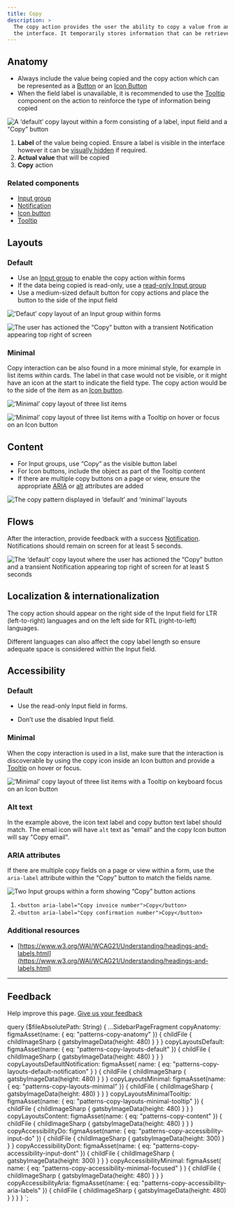 ```yaml
---
title: Copy
description: >
  The copy action provides the user the ability to copy a value from an input field or other areas within 
  the interface. It temporarily stores information that can be retrieved and used within a given flow.
---
```


## Anatomy

- Always include the value being copied and the copy action which can be represented as a [Button](/components/button)
  or an [Icon Button](/components/icon-button)
- When the field label is unavailable, it is recommended to use the [Tooltip](/components/tooltip) component on the
  action to reinforce the type of information being copied

![A ‘default’ copy layout within a form consisting of a label, input field and a “Copy” button](figma:patterns-copy-anatomy.png)

1. **Label** of the value being copied. Ensure a label is visible in the interface however it can be
   [visually hidden](/components/input#hidden-label) if required.
2. **Actual value** that will be copied
3. **Copy** action

### Related components

- [Input group](/components/input-group)
- [Notification](/components/notifications)
- [Icon button](/components/icon-button)
- [Tooltip](/components/tooltip)

## Layouts

### Default

- Use an [Input group](/components/input-group) to enable the copy action within forms
- If the data being copied is read-only, use a [read-only Input group](/components/input-group#read-only)
- Use a medium-sized default button for copy actions and place the button to the side of the input field

![‘Defaut’ copy layout of an Input group within forms](figma:patterns-copy-layouts-default.png)

![The user has actioned the “Copy“ button with a transient Notification appearing top right of screen](figma:patterns-copy-layouts-default-notification.png)

### Minimal

Copy interaction can be also found in a more minimal style, for example in list items within cards. The label in
that case would not be visible, or it might have an icon at the start to indicate the field type. The copy action
would be to the side of the item as an [Icon button](/components/icon-button).

![‘Minimal’ copy layout of three list items](figma:patterns-copy-layouts-minimal.png)

![‘Minimal’ copy layout of three list items with a Tooltip on hover or focus on an Icon button](figma:patterns-copy-layouts-minimal-tooltip.png)

## Content

- For Input groups, use “Copy” as the visible button label
- For Icon buttons, include the object as part of the Tooltip content
- If there are multiple copy buttons on a page or view, ensure the appropriate [ARIA](/patterns/copy/#aria-attributes)
  or [alt](/patterns/copy/#alt-text) attributes are added

![The copy pattern displayed in ‘default’ and ‘minimal’ layouts](figma:patterns-copy-content.png)

## Flows

After the interaction, provide feedback with a success [Notification](/components/notifications). Notifications
should remain on screen for at least 5 seconds.

![The ‘default’ copy layout where the user has actioned the “Copy” button and a transient Notification appearing top right of screen for at least 5 seconds](figma:patterns-copy-layouts-default-notification.png)

## Localization & internationalization

The copy action should appear on the right side of the Input field for LTR (left-to-right) languages and on the
left side for RTL (right-to-left) languages.

Different languages can also affect the copy label length so ensure adequate space is considered within the
Input field.

## Accessibility

### Default <!-- markdownlint-disable-line -->

<BestPractice>
  <Do
    imageIsFreeForm
    imageSource={props.data.copyAccessibilityDo.childFile.childImageSharp.gatsbyImageData}
    alt="Input group with a read-only Input field"
  >
    <ul>
      <li>Use the read-only Input field in forms.</li>
    </ul>
  </Do>
  <Dont
    imageIsFreeForm
    imageSource={props.data.copyAccessibilityDont.childFile.childImageSharp.gatsbyImageData}
    alt="Input group with a disabled Input field"
  >
    <ul>
      <li>Don’t use the disabled Input field.</li>
    </ul>
  </Dont>
</BestPractice>

### Minimal <!-- markdownlint-disable-line -->

When the copy interaction is used in a list, make sure that the interaction is discoverable by using the copy
icon inside an Icon button and provide a [Tooltip](/components/tooltip) on hover or focus.

![‘Minimal’ copy layout of three list items with a Tooltip on keyboard focus on an Icon button](figma:patterns-copy-accessibility-minimal-focused.png)

### Alt text

In the example above, the icon text label and copy button text label should match. The email icon will have `alt`
text as "email" and the copy Icon button will say "Copy email".

### ARIA attributes

If there are multiple copy fields on a page or view within a form, use the `aria-label` attribute within the
“Copy” button to match the fields name.

![Two Input groups within a form showing “Copy” button actions](figma:patterns-copy-accessibility-aria-labels.png)

1. `<button aria-label="Copy invoice number">Copy</button>`
2. `<button aria-label="Copy confirmation number">Copy</button>`

### Additional resources

- [https://www.w3.org/WAI/WCAG21/Understanding/headings-and-labels.html](https://www.w3.org/WAI/WCAG21/Understanding/headings-and-labels.html)

---

## Feedback

Help improve this page. [Give us your feedback](https://forms.gle/VFD799SvNfs2yiFC7)


  query ($fileAbsolutePath: String) {
    ...SidebarPageFragment
    copyAnatomy: figmaAsset(name: { eq: "patterns-copy-anatomy" }) {
      childFile {
        childImageSharp {
          gatsbyImageData(height: 480)
        }
      }
    }
    copyLayoutsDefault: figmaAsset(name: { eq: "patterns-copy-layouts-default" }) {
      childFile {
        childImageSharp {
          gatsbyImageData(height: 480)
        }
      }
    }
    copyLayoutsDefaultNotification: figmaAsset(
      name: { eq: "patterns-copy-layouts-default-notification" }
    ) {
      childFile {
        childImageSharp {
          gatsbyImageData(height: 480)
        }
      }
    }
    copyLayoutsMinimal: figmaAsset(name: { eq: "patterns-copy-layouts-minimal" }) {
      childFile {
        childImageSharp {
          gatsbyImageData(height: 480)
        }
      }
    }
    copyLayoutsMinimalTooltip: figmaAsset(name: { eq: "patterns-copy-layouts-minimal-tooltip" }) {
      childFile {
        childImageSharp {
          gatsbyImageData(height: 480)
        }
      }
    }
    copyLayoutsContent: figmaAsset(name: { eq: "patterns-copy-content" }) {
      childFile {
        childImageSharp {
          gatsbyImageData(height: 480)
        }
      }
    }
    copyAccessibilityDo: figmaAsset(name: { eq: "patterns-copy-accessibility-input-do" }) {
      childFile {
        childImageSharp {
          gatsbyImageData(height: 300)
        }
      }
    }
    copyAccessibilityDont: figmaAsset(name: { eq: "patterns-copy-accessibility-input-dont" }) {
      childFile {
        childImageSharp {
          gatsbyImageData(height: 300)
        }
      }
    }
    copyAccessibilityMinimal: figmaAsset(
      name: { eq: "patterns-copy-accessibility-minimal-focused" }
    ) {
      childFile {
        childImageSharp {
          gatsbyImageData(height: 480)
        }
      }
    }
    copyAccessibilityAria: figmaAsset(name: { eq: "patterns-copy-accessibility-aria-labels" }) {
      childFile {
        childImageSharp {
          gatsbyImageData(height: 480)
        }
      }
    }
  }
`;
